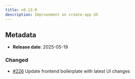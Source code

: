 ```yaml
---
title: v0.13.0
description: Improvement on create-app UX
---
```


## Metadata

- **Release date**: 2025-05-19

### Changed

- [#226](https://github.com/InditexTech/weavejs/issues/226) Update frontend boilerplate with latest UI changes
